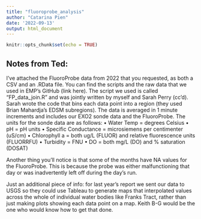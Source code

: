 ```yaml
---
title: "fluoroprobe_analysis"
author: "Catarina Pien"
date: '2022-09-13'
output: html_document
---
```


```r
knitr::opts_chunk$set(echo = TRUE)
```

## Notes from Ted: 
I’ve attached the FluoroProbe data from 2022 that you requested, as both a CSV and an .RData file. You can find the scripts and the raw data that we used in EMP’s GitHub (link here). The script we used is called “FP_data_join.R” and was jointly written by myself and Sarah Perry (cc’d). Sarah wrote the code that bins each data point into a region (they used Brian Mahardja’s EDSM subregions). The data is averaged in 1 minute increments and includes our EXO2 sonde data and the FluoroProbe. The units for the sonde data are as follows:
•	Water Temp = degrees Celsius
•	pH = pH units
•	Specific Conductance = microsiemens per centimenter (uS/cm)
•	Chlorophyll a = both ug/L (FLUOR) and relative fluorescence units (FLUORRFU)
•	Turbidity = FNU
•	DO = both mg/L (DO) and % saturation (DOSAT)

Another thing you’ll notice is that some of the months have NA values for the FluoroProbe. This is because the probe was either malfunctioning that day or was inadvertently left off during the day’s run. 

Just an additional piece of info: for last year’s report we sent our data to USGS so they could use Tableau to generate maps that interpolated values across the whole of individual water bodies like Franks Tract, rather than just making plots showing each data point on a map. Keith B-G would be the one who would know how to get that done. 
